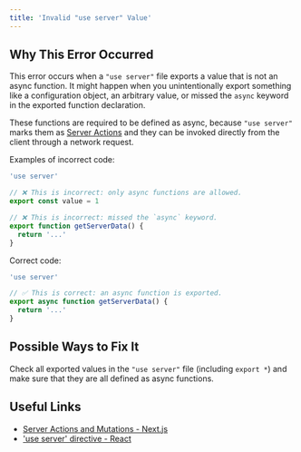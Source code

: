 ```yaml
---
title: 'Invalid "use server" Value'
---
```


## Why This Error Occurred

This error occurs when a `"use server"` file exports a value that is not an async function. It might happen when you unintentionally export something like a configuration object, an arbitrary value, or missed the `async` keyword in the exported function declaration.

These functions are required to be defined as async, because `"use server"` marks them as [Server Actions](/docs/app/getting-started/updating-data) and they can be invoked directly from the client through a network request.

Examples of incorrect code:

```js
'use server'

// ❌ This is incorrect: only async functions are allowed.
export const value = 1

// ❌ This is incorrect: missed the `async` keyword.
export function getServerData() {
  return '...'
}
```

Correct code:

```js
'use server'

// ✅ This is correct: an async function is exported.
export async function getServerData() {
  return '...'
}
```

## Possible Ways to Fix It

Check all exported values in the `"use server"` file (including `export *`) and make sure that they are all defined as async functions.

## Useful Links

- [Server Actions and Mutations - Next.js](/docs/app/getting-started/updating-data)
- ['use server' directive - React](https://react.dev/reference/react/use-server)
